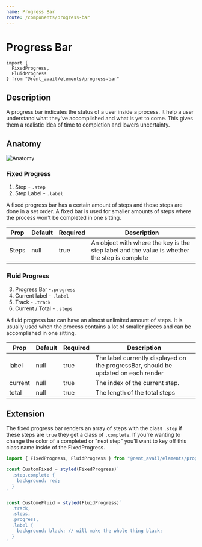 ```yaml
---
name: Progress Bar
route: /components/progress-bar
---
```



# Progress Bar

```
import {
  FixedProgress,
  FluidProgress
} from "@rent_avail/elements/progress-bar"
```

## Description

A progress bar indicates the status of a user inside a process. It help a user understand what they've accomplished and what is yet to come. This gives them a realistic idea of time to completion and lowers uncertainty.

## Anatomy

![Anatomy](../../public/progress-bar-anatomy.png)

### Fixed Progress

1. Step - `.step`
2. Step Label - `.label`

A fixed progress bar has a certain amount of steps and those steps are done in a set order. A fixed bar is used for smaller amounts of steps where the process won't be completed in one sitting.

| Prop  | Default | Required | Description                                                                                  |
| ----- | ------- | -------- | -------------------------------------------------------------------------------------------- |
| Steps | null    | true     | An object with where the key is the step label and the value is whether the step is complete |

<Playground>
  <FixedProgress
    steps={{
      "Report Submitted": true,
      "Rent Verified": false,
      "Tradeline Created": false
    }}
  />
</Playground>

### Fluid Progress

3. Progress Bar -`.progress`
4. Current label - `.label`
5. Track - `.track`
6. Current / Total - `.steps`

A fluid progress bar can have an almost unlimited amount of steps. It is usually used when the process contains a lot of smaller pieces and can be accomplished in one sitting.

| Prop    | Default | Required | Description                                                                        |
| ------- | ------- | -------- | ---------------------------------------------------------------------------------- |
| label   | null    | true     | The label currently displayed on the progressBar, should be updated on each render |
| current | null    | true     | The index of the current step.                                                     |
| total   | null    | true     | The length of the total steps                                                      |

<Playground>
  <FluidProgress label="Contact info" current={2} total={6} />
</Playground>

## Extension

The fixed progress bar renders an array of steps with the class `.step` if these steps are `true` they get a class of `.complete`. If you're wanting to change the color of a completed or "next step" you'll want to key off this class name inside of the FixedProgress.

```js
import { FixedProgress, FluidProgress } from "@rent_avail/elements/progress-bar"

const CustomFixed = styled(FixedProgress)`
  .step.complete {
    background: red;
  }
`

const CustomeFluid = styled(FluidProgress)`
  .track,
  .steps,
  .progress,
  .label {
    background: black; // will make the whole thing black;
  }
`
```
